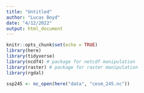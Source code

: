 ```yaml
---
title: "Untitled"
author: "Lucas Boyd"
date: "4/12/2022"
output: html_document
---
```


```r
knitr::opts_chunk$set(echo = TRUE)
library(here)
library(tidyverse)
library(ncdf4) # package for netcdf manipulation
library(raster) # package for raster manipulation
library(rgdal)
```

```r
ssp245 <- nc_open(here("data", "cesm_245.nc"))
```

